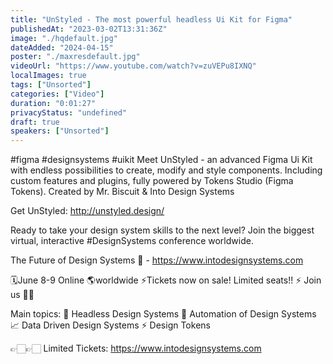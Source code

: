 ```yaml
---
title: "UnStyled - The most powerful headless Ui Kit for Figma"
publishedAt: "2023-03-02T13:31:36Z"
image: "./hqdefault.jpg"
dateAdded: "2024-04-15"
poster: "./maxresdefault.jpg"
videoUrl: "https://www.youtube.com/watch?v=zuVEPu8IXNQ"
localImages: true
tags: ["Unsorted"]
categories: ["Video"]
duration: "0:01:27"
privacyStatus: "undefined"
draft: true
speakers: ["Unsorted"]
---
```

#figma #designsystems #uikit 
Meet UnStyled - an advanced Figma Ui Kit with endless possibilities to create, modify and style components. Including custom features and plugins, fully powered by Tokens Studio (Figma Tokens). Created by Mr. Biscuit & Into Design Systems

Get UnStyled:
http://unstyled.design/

Ready to take your design system skills to the next level? 
Join the biggest virtual, interactive #DesignSystems conference worldwide.

The Future of Design Systems 🚀 - https://www.intodesignsystems.com

🗓️June 8-9 Online 🌎worldwide
⚡️Tickets now on sale! Limited seats!! ⚡️
Join us 🙌🏻

Main topics:
🎨 Headless Design Systems
🤖 Automation of Design Systems
📈 Data Driven Design Systems
⚡️ Design Tokens

👉🏻👉🏻 Limited Tickets: https://www.intodesignsystems.com
